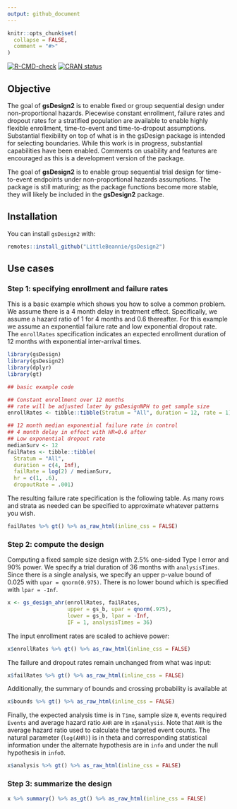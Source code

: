 ```yaml
---
output: github_document
---
```


```r
knitr::opts_chunk$set(
  collapse = FALSE,
  comment = "#>"
)
```


<!-- badges: start -->
[![R-CMD-check](https://github.com/LittleBeannie/gsDesign2/actions/workflows/R-CMD-check.yaml/badge.svg)](https://github.com/LittleBeannie/gsDesign2/actions/workflows/R-CMD-check.yaml)
[![CRAN status](https://www.r-pkg.org/badges/version/gsDesign2)](https://CRAN.R-project.org/package=gsDesign2)
<!-- badges: end -->

## Objective
The goal of **gsDesign2** is to enable fixed or group sequential design under non-proportional hazards. Piecewise constant enrollment, failure rates and dropout rates for a stratified population are available to enable highly flexible enrollment, time-to-event and time-to-dropout assumptions. Substantial flexibility on top of what is in the gsDesign package is intended for selecting boundaries. While this work is in progress, substantial capabilities have been enabled. Comments on usability and features are encouraged as this is a development version of the package.

The goal of **gsDesign2** is to enable group sequential trial design for time-to-event endpoints under non-proportional hazards assumptions. The package is still maturing; as the package functions become more stable, they will likely be included in the **gsDesign2** package.

## Installation

You can install `gsDesign2` with:

```r
remotes::install_github("LittleBeannie/gsDesign2")
```

## Use cases

### Step 1: specifying enrollment and failure rates

This is a basic example which shows you how to solve a common problem.
We assume there is a 4 month delay in treatment effect. Specifically, we
assume a hazard ratio of 1 for 4 months and 0.6 thereafter. For this
example we assume an exponential failure rate and low exponential
dropout rate. The `enrollRates` specification indicates an expected
enrollment duration of 12 months with exponential inter-arrival times.

```r
library(gsDesign)
library(gsDesign2)
library(dplyr)
library(gt)

## basic example code

## Constant enrollment over 12 months
## rate will be adjusted later by gsDesignNPH to get sample size
enrollRates <- tibble::tibble(Stratum = "All", duration = 12, rate = 1)

## 12 month median exponential failure rate in control
## 4 month delay in effect with HR=0.6 after
## Low exponential dropout rate
medianSurv <- 12
failRates <- tibble::tibble(
  Stratum = "All",
  duration = c(4, Inf),
  failRate = log(2) / medianSurv,
  hr = c(1, .6),
  dropoutRate = .001)
```

The resulting failure rate specification is the following table. As many
rows and strata as needed can be specified to approximate whatever
patterns you wish.

```r
failRates %>% gt() %>% as_raw_html(inline_css = FALSE)
```

### Step 2: compute the design 

Computing a fixed sample size design with 2.5% one-sided Type I error
and 90% power. We specify a trial duration of 36 months with
`analysisTimes`. Since there is a single analysis, we specify an upper
p-value bound of 0.025 with `upar = qnorm(0.975)`. There is no lower
bound which is specified with `lpar = -Inf`.

```r
x <- gs_design_ahr(enrollRates, failRates, 
                   upper = gs_b, upar = qnorm(.975), 
                   lower = gs_b, lpar = -Inf, 
                   IF = 1, analysisTimes = 36)
```

The input enrollment rates are scaled to achieve power:

```r
x$enrollRates %>% gt() %>% as_raw_html(inline_css = FALSE)
```

The failure and dropout rates remain unchanged from what was input:

```r
x$failRates %>% gt() %>% as_raw_html(inline_css = FALSE)
```

Additionally, the summary of bounds and crossing probability is
available at 

```r
x$bounds %>% gt() %>% as_raw_html(inline_css = FALSE)
```

Finally, the expected analysis time is in `Time`, sample size `N`,
events required `Events` and average hazard ratio `AHR` are in `x$analysis`. 
Note that `AHR` is the average hazard ratio used to calculate the targeted event
counts. The natural parameter (`log(AHR)`) is in theta and corresponding
statistical information under the alternate hypothesis are in `info` and
under the null hypothesis in `info0`.

```r
x$analysis %>% gt() %>% as_raw_html(inline_css = FALSE)
```

### Step 3: summarize the design

```r
x %>% summary() %>% as_gt() %>% as_raw_html(inline_css = FALSE)
```